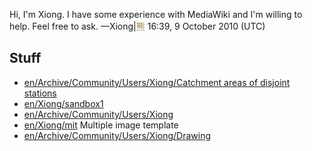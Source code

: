 Hi, I'm Xiong. I have some experience with MediaWiki and I'm willing to help. Feel free to ask. &mdash;Xiong|<font color="#997749">&#29066;</font> 16:39, 9 October 2010 (UTC)

== Stuff ==

* [[en/Archive/Community/Users/Xiong/Catchment areas of disjoint stations]]
* [[en/Xiong/sandbox1]]
* [[en/Archive/Community/Users/Xiong]]
* [[en/Xiong/mit]] Multiple image template
* [[en/Archive/Community/Users/Xiong/Drawing]]